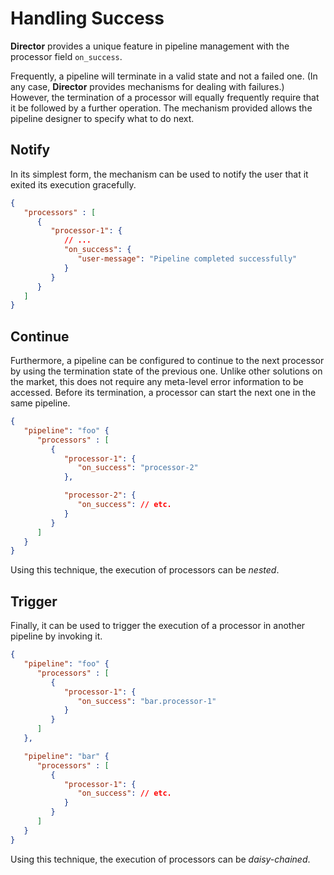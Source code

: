 # Handling Success

**Director** provides a unique feature in pipeline management with the processor field `on_success`.

Frequently, a pipeline will terminate in a valid state and not a failed one. (In any case, **Director** provides mechanisms for dealing with failures.) However, the termination of a processor will equally frequently require that it be followed by a further operation. The mechanism provided allows the pipeline designer to specify what to do next.

## Notify

In its simplest form, the mechanism can be used to notify the user that it exited its execution gracefully.

```json
{
   "processors" : [
      {
         "processor-1": {
            // ...
            "on_success": {
               "user-message": "Pipeline completed successfully"
            }
         }
      }
   ]
}
```

## Continue

Furthermore, a pipeline can be configured to continue to the next processor by using the termination state of the previous one. Unlike other solutions on the market, this does not require any meta-level error information to be accessed. Before its termination, a processor can start the next one in the same pipeline.

```json
{
   "pipeline": "foo" {
      "processors" : [
         {
            "processor-1": {
               "on_success": "processor-2"
            },

            "processor-2": {
               "on_success": // etc.
            }
         }
      ]
   }
}
```

Using this technique, the execution of processors can be _nested_.

## Trigger

Finally, it can be used to trigger the execution of a processor in another pipeline by invoking it.

```json
{
   "pipeline": "foo" {
      "processors" : [
         {
            "processor-1": {
               "on_success": "bar.processor-1"
            }
         }
      ]
   },

   "pipeline": "bar" {
      "processors" : [
         {
            "processor-1": {
               "on_success": // etc.
            }
         }
      ]
   }
}
```

Using this technique, the execution of processors can be _daisy-chained_.
